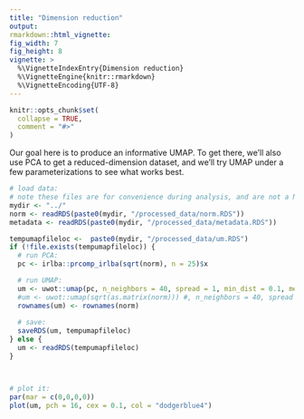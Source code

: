 ```yaml
---
title: "Dimension reduction"
output: 
rmarkdown::html_vignette: 
fig_width: 7 
fig_height: 8 
vignette: >
  %\VignetteIndexEntry{Dimension reduction}
  %\VignetteEngine{knitr::rmarkdown}
  %\VignetteEncoding{UTF-8}
---
```

<style>
p.caption {
  font-size: 1.5em;
}
</style>
```r
knitr::opts_chunk$set(
  collapse = TRUE,
  comment = "#>"
)
```




Our goal here is to produce an informative UMAP. To get there, we'll also use PCA to get a reduced-dimension dataset,
and we'll try UMAP under a few parameterizations to see what works best.

```r
# load data:
# note these files are for convenience during analysis, and are not a NanoString-supported format
mydir <- "../"
norm <- readRDS(paste0(mydir, "/processed_data/norm.RDS"))
metadata <- readRDS(paste0(mydir, "/processed_data/metadata.RDS"))

tempumapfileloc <-  paste0(mydir, "/processed_data/um.RDS")
if (!file.exists(tempumapfileloc)) {
  # run PCA:
  pc <- irlba::prcomp_irlba(sqrt(norm), n = 25)$x

  # run UMAP:
  um <- uwot::umap(pc, n_neighbors = 40, spread = 1, min_dist = 0.1, metric = "cosine")
  #um <- uwot::umap(sqrt(as.matrix(norm))) #, n_neighbors = 40, spread = 1, min_dist = 0.1, metric = "cosine")
  rownames(um) <- rownames(norm)
  
  # save:
  saveRDS(um, tempumapfileloc)
} else {
  um <- readRDS(tempumapfileloc)
}



# plot it:
par(mar = c(0,0,0,0))
plot(um, pch = 16, cex = 0.1, col = "dodgerblue4")
```





